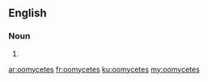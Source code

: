 {{also|Oomycetes}}
==English==

===Noun===
{{head|en|noun plural form}}

# {{plural of|oomycete|lang=en}}

[[ar:oomycetes]]
[[fr:oomycetes]]
[[ku:oomycetes]]
[[my:oomycetes]]